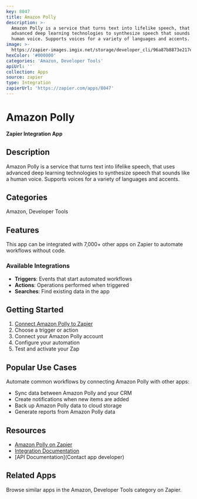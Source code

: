 ```yaml
---
key: 8047
title: Amazon Polly
description: >-
  Amazon Polly is a service that turns text into lifelike speech, that uses
  advanced deep learning technologies to synthesize speech that sounds like a
  human voice. Supports voices for a variety of languages and accents.
image: >-
  https://zapier-images.imgix.net/storage/developer_cli/96a87b8873e217ef680553f44233419d.png?auto=format%2Ccompress&ixlib=python-3.0.0&q=50
hexColor: '#000000'
categories: 'Amazon, Developer Tools'
apiUrl: ''
collection: Apps
source: zapier
type: Integration
zapierUrl: 'https://zapier.com/apps/8047'
---
```

# Amazon Polly

**Zapier Integration App**

## Description

Amazon Polly is a service that turns text into lifelike speech, that uses advanced deep learning technologies to synthesize speech that sounds like a human voice. Supports voices for a variety of languages and accents.

## Categories

Amazon, Developer Tools

## Features

This app can be integrated with 7,000+ other apps on Zapier to automate workflows without code.

### Available Integrations

- **Triggers**: Events that start automated workflows
- **Actions**: Operations performed when triggered
- **Searches**: Find existing data in the app

## Getting Started

1. [Connect Amazon Polly to Zapier](https://zapier.com/apps/8047)
2. Choose a trigger or action
3. Connect your Amazon Polly account
4. Configure your automation
5. Test and activate your Zap

## Popular Use Cases

Automate common workflows by connecting Amazon Polly with other apps:

- Sync data between Amazon Polly and your CRM
- Create notifications when new items are added
- Back up Amazon Polly data to cloud storage
- Generate reports from Amazon Polly data

## Resources

- [Amazon Polly on Zapier](https://zapier.com/apps/8047)
- [Integration Documentation](https://zapier.com/apps/8047/integrations)
- [API Documentation](Contact app developer)

## Related Apps

Browse similar apps in the Amazon, Developer Tools category on Zapier.
